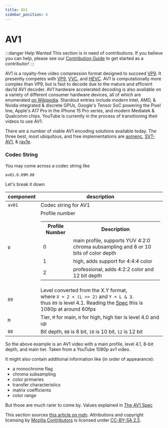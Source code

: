 ```yaml
---
title: AV1
sidebar_position: 6
---
```


# AV1

:::danger Help Wanted
This section is in need of contributions. If you believe you can help, please see our [Contribution Guide](../contribution-guide.mdx) to get started as a contributor!
:::

AV1 is a royalty-free video compression format designed to succeed [VP9](../video/VP9.mdx). It presently competes with [VP9](../video/VP9.mdx), [VVC](../video/VVC.mdx), and [HEVC](../video/HEVC.mdx). AV1 is computationally more complex than VP9, but is fast to decode due to the mature and efficient dav1d AV1 decoder. AV1 hardware accelerated decoding is also available on a variety of different consumer hardware devices, all of which are enumerated [on Wikipedia](https://en.wikipedia.org/wiki/AV1#Hardware). Standout entries include modern Intel, AMD, & Nvidia integrated & discrete GPUs, Google's Tensor SoC powering the Pixel line, Apple's A17 Pro in the iPhone 15 Pro series, and modern Mediatek & Qualcomm chips. YouTube is currently in the process of transitioning their videos to use AV1.

There are a number of viable AV1 encoding solutions available today. The three best, most ubiquitous, and free implementations are [aomenc](../encoders/aomenc.mdx), [SVT-AV1](../encoders/SVT-AV1.mdx), & [rav1e](../encoders/rav1e.mdx).

### Codec String

You may come across a codec string like
```
av01.0.09M.08
```
Let's break it down

| component | description                                                                                                                                                                                                                                                                                                                                |
|-----------|--------------------------------------------------------------------------------------------------------------------------------------------------------------------------------------------------------------------------------------------------------------------------------------------------------------------------------------------|
| `av01`    | Codec string for AV1                                                                                                                                                                                                                                                                                                                       |
| `0`       | Profile number <table><tr><th>Profile Number</th><th>Description</th></tr><tr><td>0</td><td>main profile, supports YUV 4:2:0 chroma subsampling and 8 or 10 bits of color depth</td></tr><tr><td>1</td><td>high, adds support for 4:4:4 color</td></tr><tr><td>2</td><td>professional, adds 4:2:2 color and 12 bit depth</td></tr></table> |
| `09`      | Level converted from the X.Y format,<br/>where `X = 2 + (L >> 2)` and `Y = L & 3`. <br/>thus `09` is level 4.1. Reading the [Spec](https://aomediacodec.github.io/av1-spec/#levels) this is 1080p at around 60fps                                                                                                                          |
| `M`       | Tier, `M` for main, `H` for high, high tier is level 4.0 and up                                                                                                                                                                                                                                                                            |
| `08`      | Bit depth, `08` is 8 bit, `10` is 10 bit, `12` is 12 bit                                                                                                                                                                                                                                                                                   |

So the above example is an AV1 video with a main profile, level 4.1, 8-bit depth, and main tier.
Taken from a YouTube 1080p av1 video.

It might also contain additional information like (in order of appearance):
- a monochrome flag
- chroma subsampling
- color primaries
- transfer characteristics
- matrix coefficients
- color range

But those are much rarer to come by.
Values explained in [The AV1 Spec](https://aomediacodec.github.io/av1-spec/#color-config-semantics)

This section sources [this article on mdn](https://developer.mozilla.org/en-US/docs/Web/Media/Formats/codecs_parameter#av1).
Attributions and copyright licensing by [Mozilla Contributors](https://developer.mozilla.org/en-US/docs/Web/Media/Formats/codecs_parameter/contributors.txt) is licensed under [CC-BY-SA 2.5](https://creativecommons.org/licenses/by-sa/2.5/).